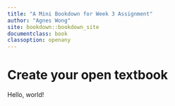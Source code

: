 ```yaml
---
title: "A Mini Bookdown for Week 3 Assignment"
author: "Agnes Wong"
site: bookdown::bookdown_site
documentclass: book
classoption: openany
---
```


# Create your open textbook

Hello, world!
